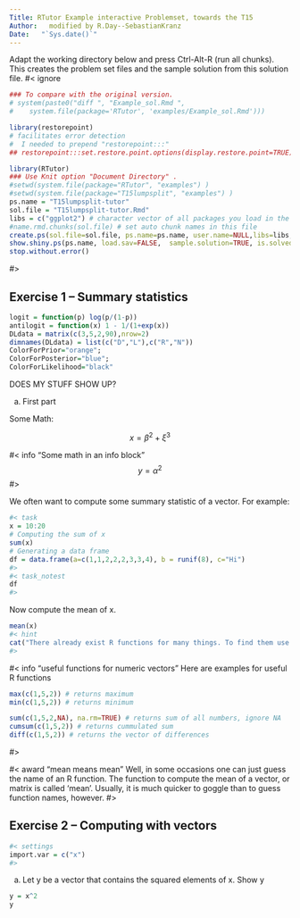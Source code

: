 ```yaml
---
Title: RTutor Example interactive Problemset, towards the T15
Author:   modified by R.Day--SebastianKranz
Date:   "`Sys.date()`"
---
```

Adapt the working directory below and press Ctrl-Alt-R (run all chunks). This creates the problem set files and the sample solution from this solution file.
#< ignore
```r
### To compare with the original version.
# system(paste0("diff ", "Example_sol.Rmd ",
#    system.file(package='RTutor', 'examples/Example_sol.Rmd')))
```

```r
library(restorepoint)
# facilitates error detection
#  I needed to prepend "restorepoint:::"
## restorepoint:::set.restore.point.options(display.restore.point=TRUE)

library(RTutor)
### Use Knit option "Document Directory" .
#setwd(system.file(package="RTutor", "examples") )
#setwd(system.file(package="T15lumpsplit", "examples") )
ps.name = "T15lumpsplit-tutor"
sol.file = "T15lumpsplit-tutor.Rmd"
libs = c("ggplot2") # character vector of all packages you load in the problem set
#name.rmd.chunks(sol.file) # set auto chunk names in this file
create.ps(sol.file=sol.file, ps.name=ps.name, user.name=NULL,libs=libs, stop.when.finished=FALSE)
show.shiny.ps(ps.name, load.sav=FALSE,  sample.solution=TRUE, is.solved=FALSE, catch.errors=TRUE, launch.browser=TRUE)
stop.without.error()
```
#>

## Exercise 1 -- Summary statistics

```r

logit = function(p) log(p/(1-p))
antilogit = function(x) 1 - 1/(1+exp(x))
DLdata = matrix(c(3,5,2,90),nrow=2)
dimnames(DLdata) = list(c("D","L"),c("R","N"))
ColorForPrior="orange";     
ColorForPosterior="blue";     
ColorForLikelihood="black"
```




DOES MY STUFF SHOW UP?

a) First part

Some Math:

$$x = \beta^2 + \xi^3$$

#< info "Some math in an info block"
$$y = \alpha^2$$
#>


We often want to compute some summary statistic of a vector.
For example:


```r
#< task
x = 10:20
# Computing the sum of x
sum(x)
# Generating a data frame
df = data.frame(a=c(1,1,2,2,2,3,3,4), b = runif(8), c="Hi")
#>
#< task_notest
df
#>
```

Now compute the mean of x.
```r
mean(x)
#< hint
cat("There already exist R functions for many things. To find them use Google, e.g. search for 'R compute mean'.")
#>
```


#< info "useful functions for numeric vectors"
Here are examples for useful R functions
```r
max(c(1,5,2)) # returns maximum
min(c(1,5,2)) # returns minimum

sum(c(1,5,2,NA), na.rm=TRUE) # returns sum of all numbers, ignore NA
cumsum(c(1,5,2)) # returns cummulated sum
diff(c(1,5,2)) # returns the vector of differences
```
#>


#< award "mean means mean"
Well, in some occasions one can just guess the name of an R function. The function to compute the mean of a vector, or matrix is called 'mean'. Usually, it is much quicker to goggle than to guess function names, however.
#>

## Exercise 2 -- Computing with vectors
```r
#< settings
import.var = c("x")
#>
```
a) Let y be a vector that contains the squared elements of x. Show y
```r
y = x^2
y
```
